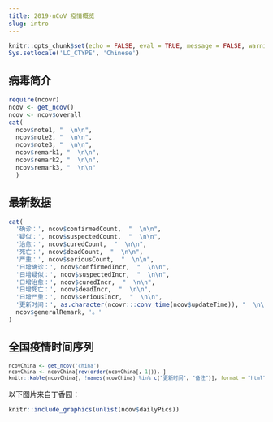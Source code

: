 ```yaml
---
title: 2019-nCoV 疫情概览
slug: intro
---
```


```r
knitr::opts_chunk$set(echo = FALSE, eval = TRUE, message = FALSE, warning = FALSE, error = FALSE)
Sys.setlocale('LC_CTYPE', 'Chinese')
```

## 病毒简介

```r
require(ncovr)
ncov <- get_ncov()
ncov <- ncov$overall
cat(
  ncov$note1, "  \n\n",
  ncov$note2, "  \n\n",
  ncov$note3, "  \n\n",
  ncov$remark1, "  \n\n",
  ncov$remark2, "  \n\n",
  ncov$remark3, "  \n\n"
  )
```

## 最新数据

```r
cat(
  '确诊：', ncov$confirmedCount,  "  \n\n",
  '疑似：', ncov$suspectedCount,  "  \n\n",
  '治愈：', ncov$curedCount,  "  \n\n",
  '死亡：', ncov$deadCount,  "  \n\n",
  '严重：', ncov$seriousCount,  "  \n\n",
  '日增确诊：', ncov$confirmedIncr,  "  \n\n",
  '日增疑似：', ncov$suspectedIncr,  "  \n\n",
  '日增治愈：', ncov$curedIncr,  "  \n\n",
  '日增死亡：', ncov$deadIncr,  "  \n\n",
  '日增严重：', ncov$seriousIncr,  "  \n\n",
  '更新时间：', as.character(ncovr:::conv_time(ncov$updateTime)), "  \n\n",
  ncov$generalRemark, '。'
)
```

## 全国疫情时间序列

<small>

```r
ncovChina <- get_ncov('china')
ncovChina <- ncovChina[rev(order(ncovChina[, 1])), ]
knitr::kable(ncovChina[, !names(ncovChina) %in% c("更新时间", "备注")], format = "html", row.names = FALSE)
```

</small>

以下图片来自丁香园：

```r
knitr::include_graphics(unlist(ncov$dailyPics))
```
